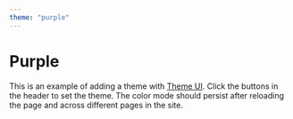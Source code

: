 ```yaml
---
theme: "purple" 
---
```




# Purple

This is an example of adding a theme with [Theme UI][].
Click the buttons in the header to set the theme.
The color mode should persist after reloading the page and across different pages in the site.

[theme ui]: https://theme-ui.now.sh
